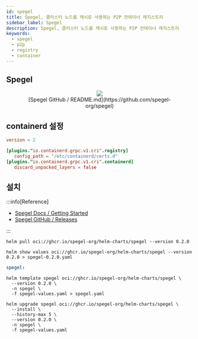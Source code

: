 ```yaml
---
id: spegel
title: Spegel, 클러스터 노드를 캐시로 사용하는 P2P 컨테이너 레지스트리
sidebar_label: Spegel
description: Spegel, 클러스터 노드를 캐시로 사용하는 P2P 컨테이너 레지스트리
keywords:
  - spegel
  - p2p
  - registry
  - container
---
```



## Spegel

<figure>
	<center>
		<img src={useBaseUrl("img/mlops/provisioning/spegel/overview.gif")} />
		<br />
		<figcaption>[Spegel GitHub / README.md](https://github.com/spegel-org/spegel)</figcaption>
	</center>
</figure>

## containerd 설정

```toml title="/etc/containerd/config.toml"
version = 2

[plugins."io.containerd.grpc.v1.cri".registry]
   config_path = "/etc/containerd/certs.d"
[plugins."io.containerd.grpc.v1.cri".containerd]
   discard_unpacked_layers = false
```

## 설치

:::info[Reference]

- [Spegel Docs / Getting Started](https://spegel.dev/docs/getting-started/)
- [Spegel GitHub / Releases](https://github.com/spegel-org/spegel/releases)

:::

```shell
helm pull oci://ghcr.io/spegel-org/helm-charts/spegel --version 0.2.0
```

```shell
helm show values oci://ghcr.io/spegel-org/helm-charts/spegel --version 0.2.0 > spegel-0.2.0.yaml
```

```yaml title="spegel-values.yaml"
spegel:
```

```shell
helm template spegel oci://ghcr.io/spegel-org/helm-charts/spegel \
  --version 0.2.0 \
  -n spegel \
  -f spegel-values.yaml > spegel.yaml
```

```shell
helm upgrade spegel oci://ghcr.io/spegel-org/helm-charts/spegel \
  --install \
  --history-max 5 \
  --version 0.2.0 \
  -n spegel \
  -f spegel-values.yaml
```
